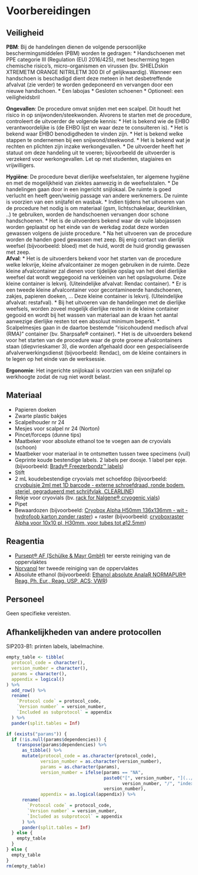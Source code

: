 # Voorbereidingen

## Veiligheid

**PBM**: Bij de handelingen dienen de volgende persoonlijke beschermingsmiddelen (PBM) worden te gedragen: \* Handschoenen met PPE categorie III (Regulation (EU) 2016/425), met bescherming tegen chemische risico’s, micro-organismen en virussen (bv. SHIELDskin XTREMETM ORANGE NITRILETM 300 DI of gelijkwaardig).
Wanneer een handschoen is beschadigd dient deze meteen in het desbetreffende afvalvat (zie verder) te worden gedeponeerd en vervangen door een nieuwe handschoen.
\* Een labojas \* Gesloten schoenen \* Optioneel: een veiligheidsbril

**Ongevallen**: De procedure omvat snijden met een scalpel.
Dit houdt het risico in op snijwonden/steekwonden.
Alvorens te starten met de procedure, controleert de uitvoerder de volgende kennis: \* Het is bekend wie de EHBO verantwoordelijke is (de EHBO lijst en waar deze te consulteren is).
\* Het is bekend waar EHBO benodigdheden te vinden zijn.
\* Het is bekend welke stappen te ondernemen bij een snijwond/steekwond.
\* Het is bekend wat je rechten en plichten zijn inzake werkongevallen.
\* De uitvoerder heeft het statuut om deze handeling uit te voeren; bijvoorbeeld de uitvoerder is verzekerd voor werkongevallen.
Let op met studenten, stagiaires en vrijwilligers.

**Hygiëne**: De procedure bevat dierlijke weefselstalen, ter algemene hygiëne en met de mogelijkheid van ziektes aanwezig in de weefselstalen.
\* De handelingen gaan door in een ingericht snijlokaal.
De ruimte is goed verlucht en heeft geen/weinig passage van andere werknemers.
De ruimte is voorzien van een snijtafel en wasbak.
\* Indien tijdens het uitvoeren van de procedure het nodig is om materiaal (gsm, lichtschakelaar, deurklinken, ..) te gebruiken, worden de handschoenen vervangen door schone handschoenen.
\* Het is de uitvoerders bekend waar de vuile labojassen worden geplaatst op het einde van de werkdag zodat deze worden gewassen volgens de juiste procedure.
\* Na het uitvoeren van de procedure worden de handen goed gewassen met zeep.
Bij enig contact van dierlijk weefsel (bijvoorbeeld: bloed) met de huid, wordt de huid grondig gewassen met zeep.\
**Afval**: \* Het is de uitvoerders bekend voor het starten van de procedure welke lekvrije, kleine afvalcontainer ze mogen gebruiken in de ruimte.
Deze kleine afvalcontainer zal dienen voor tijdelijke opslag van het deel dierlijke weefsel dat wordt weggegooid na verkleinen van het opslagvolume.
Deze kleine container is lekvrij.
(Uiteindelijke afvalvat: Rendac container).
\* Er is een tweede kleine afvalcontainer voor gecontamineerde handschoenen, zakjes, papieren doeken, … Deze kleine container is lekvrij.
(Uiteindelijke afvalvat: restafval).
\* Bij het uitvoeren van de handelingen met de dierlijke weefsels, worden zoveel mogelijk dierlijke resten in de kleine container gegooid en wordt bij het wassen van materiaal aan de kraan het aantal aanwezige dierlijke resten tot een absoluut minimum beperkt.
\* Scalpelmesjes gaan in de daartoe bestemde “risicohoudend medisch afval (RMA)” container (bv. Sharpsafe® container).
\* Het is de uitvoerders bekend voor het starten van de procedure waar de grote groene afvalcontainers staan (diepvrieskamer 3), die worden afgehaald door een gespecialiseerde afvalverwerkingsdienst (bijvoorbeeld: Rendac), om de kleine containers in te legen op het einde van de werksessie.

**Ergonomie**: Het ingerichte snijlokaal is voorzien van een snijtafel op werkhoogte zodat de rug niet wordt belast.

```{=html}
<!--
vaccinaties, beschermende kledij, waarschuwingen bij gebruikte chemicaliën, wat te doen in nood, ...
-->
```

## Materiaal

-   Papieren doeken
-   Zwarte plastic bakjes
-   Scalpelhouder nr 24
-   Mesjes voor scalpel nr 24 (Norton)
-   Pincet/forceps (dunne tips)
-   Maatbeker voor absolute ethanol toe te voegen aan de cryovials (schoon)
-   Maatbeker voor materiaal in te ontsmetten tussen twee specimens (vuil)
-   Geprinte koude bestendige labels. 2 labels per doosje. 1 label per epje. (bijvoorbeeld: [Brady® Freezerbondz™ labels](https://shop.goossaert.be/freezerbondz-labels-voor-bbp33-i3300-printers-18.html))
-   Stift
-   2 mL koudebestendige cryovials met schoefdop (bijvoorbeeld: [cryobuisje 2ml met 1D barcode - externe schroefdraad, ronde bodem, steriel, gegradueerd met schrijfvlak, CLEARLINE](https://www.novolab.be/cryobuisje-met-1d-barcode-steriel-gegradueerd-met-schrijfvlak-clearline.html))
-   Rekje voor cryovials (bv. [rack for Nalgene® cryogenic vials](https://www.sigmaaldrich.com/BE/en/product/sigma/r0638?utm_source=google%2Cgoogle&utm_medium=organicshopping%2Ccpc&utm_campaign=21791215847&utm_content=171640281794&gclid=Cj0KCQjwj4K5BhDYARIsAD1Ly2qNPDxBpyfYi8jwBty10QYijqSWk5jU9gJWkaaRn8w9RK5r8MKGsbsaAi-aEALw_wcB))
-   Pipet
-   Bewaardozen (bijvoorbeeld: [Cryobox Alpha H50mm 136x136mm - wit - hydrofoob karton zonder raster](https://www.novolab.be/cryobox-alpha-h50mm-136x136mm-wit-hydrofoob-karton-zonder-raster.html)) + raster (bijvoorbeeld: [cryoboxraster Alpha voor 10x10 pl, H30mm, voor tubes tot ø12.5mm](https://www.novolab.be/cryoboxraster-alpha-voor-10x10-pl-h30mm-voor-tubes-tot-o125mm.html))

```{=html}
<!--
(Materiaal, labels, data registratie (`GPS`, tablet, smartphone, ...))
-->
```

## Reagentia

-   [Pursept® AF (Schülke & Mayr GmbH)](https://www.hygi.de/schuelke-puresept-desinfektionskonzentrat-2-liter-flasche-pd-144245?utctx=92b47f55-9304-461a-ad44-b30f1dd2b0c3) ter eerste reiniging van de oppervlaktes
-   [Norvanol](https://www.carlroth.com/be/en/a-to-z/ethanol/p/0911.4) ter tweede reiniging van de oppervlaktes
-   Absolute ethanol (bijvoorbeeld: [Ethanol absolute AnalaR NORMAPUR® Reag. Ph. Eur., Reag. USP, ACS; VWR](https://www.avantorsciences.com/uk/en/product/733157/ethanol-absolute-99-8-analar-normapur-acs-reag-ph-eur-analytical-reagent))

## Personeel

Geen specifieke vereisten.

```{=html}
<!--
Welke rollen en waarom? Minimaal aantal personen nodig? Welke kennis en vaardigheden zijn nodig?
-->
```

## Afhankelijkheden van andere protocollen

SIP203-B1: printen labels, labelmachine.

```{=html}
<!--
Moet een ander protocol gekend zijn voor dit protocol kan uitgevoerd worden?
The tabel hieronder zal automatisch ingevuld worden op basis van informatie
in de yaml sectie van het `index.Rmd` bestand
-->
```

```r
empty_table <- tibble(
  protocol_code = character(),
  version_number = character(),
  params = character(),
  appendix = logical()
) %>%
  add_row() %>%
  rename(
    `Protocol code` = protocol_code,
    `Version number` = version_number,
    `Included as subprotocol` = appendix
  ) %>%
  pander(split.tables = Inf)

if (exists("params")) {
  if (!is.null(params$dependencies)) {
    transpose(params$dependencies) %>%
      as_tibble() %>%
      mutate(protocol_code = as.character(protocol_code),
             version_number = as.character(version_number),
             params = as.character(params),
             version_number = ifelse(params == "NA",
                                     paste0("[", version_number, "](../",
                                            version_number, "/", "index.html)"),
                                     version_number),
             appendix = as.logical(appendix)) %>%
      rename(
        `Protocol code` = protocol_code,
        `Version number` = version_number,
        `Included as subprotocol` = appendix
      ) %>%
      pander(split.tables = Inf)
  } else {
    empty_table
  }
} else {
  empty_table
}
rm(empty_table)
```
